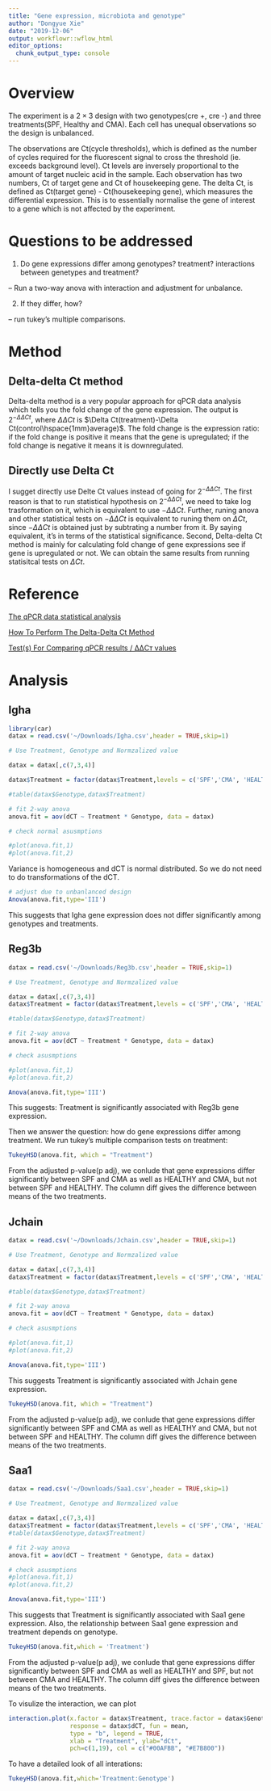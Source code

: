 ```yaml
---
title: "Gene expression, microbiota and genotype"
author: "Dongyue Xie"
date: "2019-12-06"
output: workflowr::wflow_html
editor_options:
  chunk_output_type: console
---
```


# Overview

The experiment is a $2\times 3$ design with two genotypes(cre +, cre -) and three treatments(SPF, Healthy and CMA). Each cell has unequal observations so the design is unbalanced. 

The observations are Ct(cycle thresholds), which is defined as the number of cycles required for the fluorescent signal to cross the threshold (ie. exceeds background level). Ct levels are inversely proportional to the amount of target nucleic acid in the sample. Each observation has two numbers, Ct of target gene and Ct of housekeeping gene. The delta Ct, is defined as Ct(target gene) - Ct(housekeeping gene), which measures the differential expression. This is to essentially normalise the gene of interest to a gene which is not affected by the experiment. 

# Questions to be addressed

1. Do gene expressions differ among genotypes? treatment? interactions between genetypes and treatment?

-- Run a two-way anova with interaction and adjustment for unbalance. 

2. If they differ, how?

-- run tukey's multiple comparisons.

# Method

## Delta-delta Ct method

Delta-delta method is a very popular approach for qPCR data analysis which tells you the fold change of the gene expression. The output is $2^{-\Delta\Delta Ct}$, where $\Delta\Delta Ct$ is $\Delta Ct(treatment)-\Delta Ct(control\hspace{1mm}average)$. The fold change is the expression ratio: if the fold change is positive it means that the gene is upregulated; if the fold change is negative it means it is downregulated. 

## Directly use Delta Ct 

I sugget directly use Delte Ct values instead of going for $2^{-\Delta\Delta Ct}$. The first reason is that to run statistical hypothesis on $2^{-\Delta\Delta Ct}$, we need to take $\log$ trasformation on it, which is equivalent to use $-\Delta\Delta Ct$. Further, runing anova and other statistical tests on $-\Delta\Delta Ct$ is equivalent to runing them on $\Delta Ct$, since $-\Delta\Delta Ct$ is obtained just by subtrating a number from it. By saying equivalent, it's in terms of the statistical significance. Second, Delta-delta Ct method is mainly for calculating fold change of gene expressions see if gene is upregulated or not. We can obtain the same results from running statisitcal tests on $\Delta Ct$.

# Reference

[The qPCR data statistical analysis](https://gene-quantification.de/integromics-qpcr-statistics-white-paper.pdf)

[How To Perform The Delta-Delta Ct Method](https://toptipbio.com/delta-delta-ct-pcr/)

[Test(s) For Comparing qPCR results / ΔΔCт values](https://stats.stackexchange.com/questions/120821/tests-for-comparing-qpcr-results-%CE%94%CE%94c%D1%82-values)

# Analysis

## Igha

```r
library(car)
datax = read.csv('~/Downloads/Igha.csv',header = TRUE,skip=1)

# Use Treatment, Genotype and Normzalized value

datax = datax[,c(7,3,4)]

datax$Treatment = factor(datax$Treatment,levels = c('SPF','CMA', 'HEALTHY'))

#table(datax$Genotype,datax$Treatment)

# fit 2-way anova
anova.fit = aov(dCT ~ Treatment * Genotype, data = datax)

# check normal asusmptions

#plot(anova.fit,1)
#plot(anova.fit,2)

```

Variance is homogeneous and dCT is normal distributed. So we do not need to do transformations of the dCT.

```r
# adjust due to unbanlanced design
Anova(anova.fit,type='III')
```

This suggests that Igha gene expression does not differ significantly among genotypes and treatments.

## Reg3b

```r
datax = read.csv('~/Downloads/Reg3b.csv',header = TRUE,skip=1)

# Use Treatment, Genotype and Normzalized value

datax = datax[,c(7,3,4)]
datax$Treatment = factor(datax$Treatment,levels = c('SPF','CMA', 'HEALTHY'))

#table(datax$Genotype,datax$Treatment)

# fit 2-way anova
anova.fit = aov(dCT ~ Treatment * Genotype, data = datax)

# check asusmptions

#plot(anova.fit,1)
#plot(anova.fit,2)

Anova(anova.fit,type='III')
```

This suggests: Treatment is significantly associated with Reg3b gene expression.

Then we answer the question: how do gene expressions differ among treatment. We run tukey's multiple comparison tests on treatment:

```r
TukeyHSD(anova.fit, which = "Treatment")
```

From the adjusted p-value(p adj), we conlude that gene expressions differ significantly between SPF and CMA as well as HEALTHY and CMA, but not between SPF and HEALTHY. The column diff gives the difference between means of the two treatments.

## Jchain

```r
datax = read.csv('~/Downloads/Jchain.csv',header = TRUE,skip=1)

# Use Treatment, Genotype and Normzalized value

datax = datax[,c(7,3,4)]
datax$Treatment = factor(datax$Treatment,levels = c('SPF','CMA', 'HEALTHY'))

#table(datax$Genotype,datax$Treatment)

# fit 2-way anova
anova.fit = aov(dCT ~ Treatment * Genotype, data = datax)

# check asusmptions

#plot(anova.fit,1)
#plot(anova.fit,2)

Anova(anova.fit,type='III')
```

This suggests Treatment is significantly associated with Jchain gene expression.

```r
TukeyHSD(anova.fit, which = "Treatment")
```

From the adjusted p-value(p adj), we conlude that gene expressions differ significantly between SPF and CMA as well as HEALTHY and CMA, but not between SPF and HEALTHY. The column diff gives the difference between means of the two treatments.

## Saa1

```r
datax = read.csv('~/Downloads/Saa1.csv',header = TRUE,skip=1)

# Use Treatment, Genotype and Normzalized value

datax = datax[,c(7,3,4)]
datax$Treatment = factor(datax$Treatment,levels = c('SPF','CMA', 'HEALTHY'))
#table(datax$Genotype,datax$Treatment)

# fit 2-way anova
anova.fit = aov(dCT ~ Treatment * Genotype, data = datax)

# check asusmptions
#plot(anova.fit,1)
#plot(anova.fit,2)

Anova(anova.fit,type='III')
```

This suggests that Treatment is significantly associated with Saa1 gene expression. Also, the relationship between Saa1 gene expression and treatment depends on genotype.

```r
TukeyHSD(anova.fit,which = 'Treatment')
```

From the adjusted p-value(p adj), we conlude that gene expressions differ significantly between SPF and CMA as well as HEALTHY and SPF, but not between CMA and HEALTHY. The column diff gives the difference between means of the two treatments.

To visulize the interaction, we can plot

```r
interaction.plot(x.factor = datax$Treatment, trace.factor = datax$Genotype, 
                 response = datax$dCT, fun = mean, 
                 type = "b", legend = TRUE, 
                 xlab = "Treatment", ylab="dCt",
                 pch=c(1,19), col = c("#00AFBB", "#E7B800"))
```

To have a detailed look of all interations:
```r
TukeyHSD(anova.fit,which='Treatment:Genotype')
```
